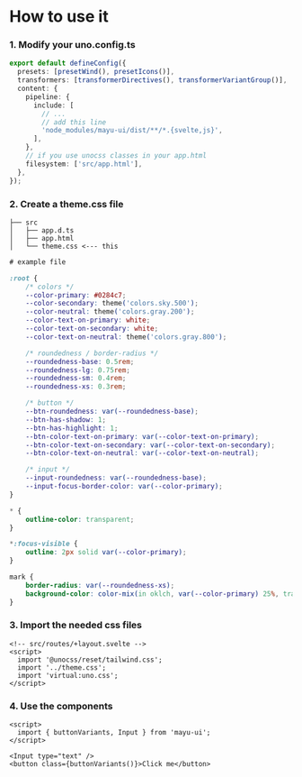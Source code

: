 # How to use it

### 1. Modify your uno.config.ts

```ts
export default defineConfig({
  presets: [presetWind(), presetIcons()],
  transformers: [transformerDirectives(), transformerVariantGroup()],
  content: {
    pipeline: {
      include: [
        // ...
        // add this line
        'node_modules/mayu-ui/dist/**/*.{svelte,js}',
      ],
    },
    // if you use unocss classes in your app.html
    filesystem: ['src/app.html'],
  },
});
```

### 2. Create a theme.css file

```
├── src
│   ├── app.d.ts
│   ├── app.html
│   └── theme.css <--- this
```

```css
# example file

:root {
	/* colors */
	--color-primary: #0284c7;
	--color-secondary: theme('colors.sky.500');
	--color-neutral: theme('colors.gray.200');
	--color-text-on-primary: white;
	--color-text-on-secondary: white;
	--color-text-on-neutral: theme('colors.gray.800');

	/* roundedness / border-radius */
	--roundedness-base: 0.5rem;
	--roundedness-lg: 0.75rem;
	--roundedness-sm: 0.4rem;
	--roundedness-xs: 0.3rem;

	/* button */
	--btn-roundedness: var(--roundedness-base);
	--btn-has-shadow: 1;
	--btn-has-highlight: 1;
	--btn-color-text-on-primary: var(--color-text-on-primary);
	--btn-color-text-on-secondary: var(--color-text-on-secondary);
	--btn-color-text-on-neutral: var(--color-text-on-neutral);

	/* input */
	--input-roundedness: var(--roundedness-base);
	--input-focus-border-color: var(--color-primary);
}

* {
	outline-color: transparent;
}

*:focus-visible {
	outline: 2px solid var(--color-primary);
}

mark {
	border-radius: var(--roundedness-xs);
	background-color: color-mix(in oklch, var(--color-primary) 25%, transparent);
}
```

### 3. Import the needed css files

```svelte
<!-- src/routes/+layout.svelte -->
<script>
  import '@unocss/reset/tailwind.css';
  import '../theme.css';
  import 'virtual:uno.css';
</script>
```

### 4. Use the components

```svelte
<script>
  import { buttonVariants, Input } from 'mayu-ui';
</script>

<Input type="text" />
<button class={buttonVariants()}>Click me</button>
```